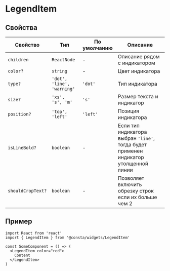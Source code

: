 # LegendItem

## Свойства

| Свойство          | Тип                        | По умолчанию | Описание                                                                             |
| ----------------- | -------------------------- | ------------ | ------------------------------------------------------------------------------------ |
| `children`        | `ReactNode`                | -            | Описание рядом с индикатором                                                         |
| `color?`          | `string`                   | -            | Цвет индикатора                                                                      |
| `type?`           | `'dot', 'line', 'warning'` | `'dot'`      | Тип индикатора                                                                       |
| `size?`           | `'xs', 's', 'm'`           | `'s'`        | Размер текста и индикатор                                                            |
| `position?`       | `'top', 'left'`            | `'left'`     | Позиция индикатора                                                                   |
| `isLineBold?`     | `boolean`                  | -            | Если тип индикатора выбран `'line'`, тогда будет применен индикатор утолщенной линии |
| `shouldCropText?` | `boolean`                  | -            | Позволяет включить обрезку строк если их больше чем 2                                |

## Пример

```tsx
import React from 'react'
import { LegendItem } from '@consta/widgets/LegendItem'

const SomeComponent = () => (
  <LegendItem color="red">
    Content
  </LegendItem>
)
```
